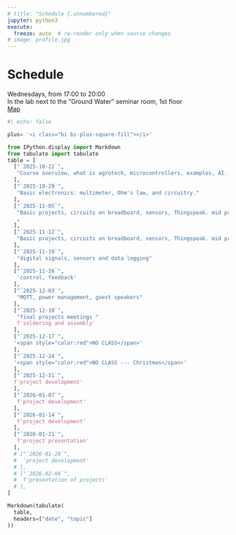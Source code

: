 ```yaml
---
# title: "Schedule {.unnumbered}"
jupyter: python3
execute:
  freeze: auto  # re-render only when source changes
# image: profile.jpg
---
```


# Schedule {.unnumbered}

<i class="bi bi-clock-fill"></i> Wednesdays, from 17:00 to 20:00  
<i class="bi bi-geo-alt-fill"></i> In the lab next to the "Ground Water" seminar room, 1st floor  
<i class="bi bi-map-fill"></i> [Map](https://goo.gl/maps/uFYttRLVckTKAB357)


```python
#| echo: false

plus= '<i class="bi bi-plus-square-fill"></i>'

from IPython.display import Markdown
from tabulate import tabulate
table = [
  ["`2025-10-22`",
   "Course overview, what is agrotech, microcontrollers, examples, AI. Arduino IDE.",
  ],
  ["`2025-10-29`",
   "Basic electronics: multimeter, Ohm's law, and circuitry."
  ],
  ["`2025-11-05`",
   "Basic projects, circuits on breadboard, sensors, Thingspeak. mid project rundown."
   ,
  ],
  ["`2025-11-12`",
   "Basic projects, circuits on breadboard, sensors, Thingspeak. mid project rundown."
  ],
  ["`2025-11-19`",
   "digital signals, sensors and data logging"
  ],
  ["`2025-11-26`",
   'control, feedback'
  ],
  ["`2025-12-03`",
   "MQTT, power management, guest speakers"
  ],
  ["`2025-12-10`",
   "final projects meetings "
   f'soldering and assembly'
  ],
  ["`2025-12-17`",
  '<span style="color:red">NO CLASS</span>'
  ],
  ["`2025-12-24`",
  '<span style="color:red">NO CLASS --- Christmas</span>'
  ],
  ["`2025-12-31`",
  f'project development'
  ],
  ["`2026-01-07`",
   f'project development'
  ],
  ["`2026-01-14`",
   f'project development'
  ],
  ["`2026-01-21`",
   f'project presentation'
  ],
  # ["`2026-01-28`",
  #  'project development'
  # ],
  # ["`2026-02-04`",
  #  f'presentation of projects'
  # ],
]

Markdown(tabulate(
  table, 
  headers=["date", "topic"]
))
```


<!-- <button class="btn btn-outline-dark btn-lg rounded" type="button" data-bs-toggle="collapse" data-bs-target="#schedule_table" aria-expanded="false" aria-controls="schedule_table">
    <i class="bi bi-calendar3"></i>&nbsp; 2023 Schedule
    </button>

<div class="collapse" id="schedule_table">
<div class="card card-body border-0">
something here -->
  <!-- ["2022-05-24",
   f'[{plus}](/code/2022/05/18/water-and-energy-balances) [{plus}](/code/2022/05/18/psychrometric-chart-and-evaporative-cooling) data analysis <br/> \
   [{plus}](/code/2022/05/18/soldering-and-wires) system building'
  ], -->

<!-- </div>
</div> -->


